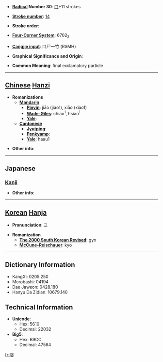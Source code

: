 * '''[[Wiktionary:Chinese radical index| Radical]] Number 30''': [[Wiktionary:Chinese radical index 口|口]]+11 strokes

* '''[[Wiktionary:Chinese total strokes index|Stroke number]]''': [[Wiktionary:Chinese total strokes index 14|14]]

* '''Stroke order''': 

* '''[[Wiktionary:Chinese four corner index|Four-Corner System]]''': 6702<sub>2</sub>

* '''[[Wiktionary:Chinese Cangjie index|Cangjie input]]''': 口尸一竹 (RSMH)

* '''Graphical Significance and Origin''': 

* '''Common Meaning''': final exclamatory particle

----

== [[Chinese]] [[Hanzi]] ==

* '''Romanizations'''
** '''[[Mandarin]]'''
*** '''[[Pinyin]]''': jiāo (jiao1), xiāo (xiao1)
*** '''[[Wade-Giles]]''': chiao<sup>1</sup>, hsiao<sup>1</sup>
*** '''[[Yale]]''': 
** '''[[Cantonese]]'''
*** '''[[Jyutping]]''':
*** '''[[Penkyamp]]''': 
*** '''[[Yale]]''': haau1

* '''Other info''': 

----

==Japanese==
===[[Kanji]]===
{{kanji|on readings=[[こう]] (kō), [[きょう]] (kyō|kun readings=}}

* '''Other info''':  

----

== [[Korean]] [[Hanja]] ==

* '''Pronunciation''': 교

* '''Romanization'''
** '''[[The 2000 South Korean Revised Romanization|The 2000 South Korean Revised]]''': gyo
** '''[[McCune-Reischauer]]''': kyo

----

== Dictionary Information ==

* KangXi: 0205.250
* Morobashi: 04194
* Dae Jaweon: 0428.180
* Hanyu Da Zidian: 10679.140

== Technical Information ==

* '''Unicode''':
** Hex: 5610
** Decimal: 22032
* '''Big5''':
** Hex: B9CC
** Decimal: 47564

[[fr:嘐]]